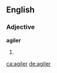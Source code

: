 ==English==

===Adjective===
'''agiler'''

# {{en-comparative of|agile}}

[[ca:agiler]]
[[de:agiler]]